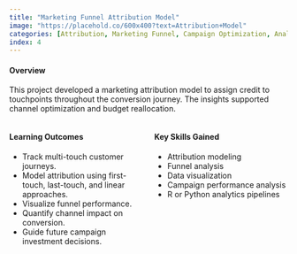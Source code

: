 ---
title: "Marketing Funnel Attribution Model"
image: "https://placehold.co/600x400?text=Attribution+Model"
categories: [Attribution, Marketing Funnel, Campaign Optimization, Analytics Modeling, Data Science]
index: 4
---

#### **Overview**  
This project developed a marketing attribution model to assign credit to touchpoints throughout the conversion journey. The insights supported channel optimization and budget reallocation.

::: {.columns}
::: {.column width="50%"}
#### **Learning Outcomes**  
- Track multi-touch customer journeys.  
- Model attribution using first-touch, last-touch, and linear approaches.  
- Visualize funnel performance.  
- Quantify channel impact on conversion.  
- Guide future campaign investment decisions.
:::
::: {.column width="50%"}
#### **Key Skills Gained**  
- Attribution modeling  
- Funnel analysis  
- Data visualization  
- Campaign performance analysis  
- R or Python analytics pipelines
:::
:::